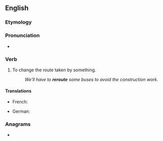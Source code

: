 ==English==

===Etymology===
{{prefix|re|route|lang=en}}

===Pronunciation===
* {{rhymes|aʊt|lang=en}}

===Verb===
{{en-verb|reroutes|rerouting|pres_ptc2=rerouteing|rerouted}}

# To change the route taken by something.
#: ''We'll have to '''reroute''' some buses to avoid the construction work.''

====Translations====
{{trans-top|to change the route taken by something}}
* French: {{t+|fr|recircuiter}}
{{trans-mid}}
* German: {{t+|de|umleiten}}
{{trans-bottom}}

===Anagrams===
* {{anagrams|en|uretero-}}